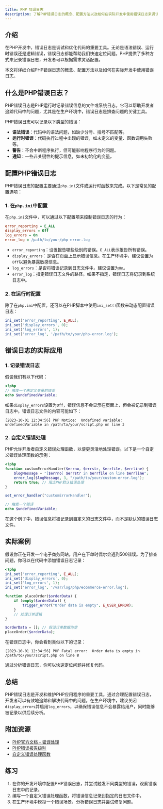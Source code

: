 ```yaml
---
title: PHP 错误日志
description: 了解PHP错误日志的概念、配置方法以及如何在实际开发中使用错误日志来调试和优化代码。
---
```


## 介绍

在PHP开发中，错误日志是调试和优化代码的重要工具。无论是语法错误、运行时错误还是逻辑错误，错误日志都能帮助我们快速定位问题。PHP提供了多种方式来记录错误日志，开发者可以根据需求灵活配置。

本文将详细介绍PHP错误日志的概念、配置方法以及如何在实际开发中使用错误日志。

## 什么是PHP错误日志？

PHP错误日志是PHP运行时记录错误信息的文件或系统日志。它可以帮助开发者追踪代码中的问题，尤其是在生产环境中，错误日志是排查问题的关键工具。

PHP错误日志可以记录以下类型的错误：

- **语法错误**：代码中的语法问题，如缺少分号、括号不匹配等。
- **运行时错误**：代码执行过程中出现的错误，如未定义的变量、函数调用失败等。
- **警告**：不会中断程序执行，但可能影响程序行为的问题。
- **通知**：一些非关键性的提示信息，如未初始化的变量。

## 配置PHP错误日志

PHP错误日志的配置主要通过`php.ini`文件或运行时函数来完成。以下是常见的配置选项：

### 1. 在`php.ini`中配置

在`php.ini`文件中，可以通过以下配置项来控制错误日志的行为：

```ini
error_reporting = E_ALL
display_errors = Off
log_errors = On
error_log = /path/to/your/php-error.log
```

- `error_reporting`：设置报告哪些级别的错误。`E_ALL`表示报告所有错误。
- `display_errors`：是否在页面上显示错误信息。在生产环境中，建议设置为`Off`以避免暴露敏感信息。
- `log_errors`：是否将错误记录到日志文件中。建议设置为`On`。
- `error_log`：指定错误日志文件的路径。如果不指定，错误日志将记录到系统日志中。

### 2. 在运行时配置

除了在`php.ini`中配置，还可以在PHP脚本中使用`ini_set()`函数来动态配置错误日志：

```php
ini_set('error_reporting', E_ALL);
ini_set('display_errors', 0);
ini_set('log_errors', 1);
ini_set('error_log', '/path/to/your/php-error.log');
```

## 错误日志的实际应用

### 1. 记录错误日志

假设我们有以下代码：

```php
<?php
// 触发一个未定义变量的错误
echo $undefinedVariable;
```

如果`display_errors`设置为`Off`，错误信息不会显示在页面上，但会被记录到错误日志中。错误日志文件的内容可能如下：

```
[2023-10-01 12:34:56] PHP Notice:  Undefined variable: undefinedVariable in /path/to/your/script.php on line 3
```

### 2. 自定义错误处理

PHP允许开发者自定义错误处理函数，以便更灵活地处理错误。以下是一个自定义错误处理函数的示例：

```php
<?php
function customErrorHandler($errno, $errstr, $errfile, $errline) {
    $logMessage = "[$errno] $errstr in $errfile on line $errline";
    error_log($logMessage, 3, "/path/to/your/custom-error.log");
    return true; // 阻止PHP默认错误处理
}

set_error_handler("customErrorHandler");

// 触发一个错误
echo $undefinedVariable;
```

在这个例子中，错误信息将被记录到自定义的日志文件中，而不是默认的错误日志文件。

## 实际案例

假设你正在开发一个电子商务网站，用户在下单时偶尔会遇到500错误。为了排查问题，你可以在代码中添加错误日志记录：

```php
<?php
ini_set('error_reporting', E_ALL);
ini_set('display_errors', 0);
ini_set('log_errors', 1);
ini_set('error_log', '/var/log/php/ecommerce-error.log');

function placeOrder($orderData) {
    if (empty($orderData)) {
        trigger_error("Order data is empty", E_USER_ERROR);
    }
    // 处理订单逻辑
}

$orderData = []; // 假设订单数据为空
placeOrder($orderData);
```

在错误日志中，你会看到类似以下的记录：

```
[2023-10-01 12:34:56] PHP Fatal error:  Order data is empty in /path/to/your/script.php on line 8
```

通过分析错误日志，你可以快速定位问题并修复代码。

## 总结

PHP错误日志是开发和维护PHP应用程序的重要工具。通过合理配置错误日志，开发者可以有效地追踪和解决代码中的问题。在生产环境中，建议关闭`display_errors`并启用`log_errors`，以确保错误信息不会暴露给用户，同时能够被记录以供后续分析。

## 附加资源

- [PHP官方文档 - 错误处理](https://www.php.net/manual/en/book.errorfunc.php)
- [PHP错误报告级别](https://www.php.net/manual/en/errorfunc.constants.php)
- [自定义错误处理函数](https://www.php.net/manual/en/function.set-error-handler.php)

## 练习

1. 在你的开发环境中配置PHP错误日志，并尝试触发不同类型的错误，观察错误日志中的记录。
2. 编写一个自定义错误处理函数，将错误信息记录到指定的日志文件中。
3. 在生产环境中模拟一个错误场景，分析错误日志并尝试修复问题。